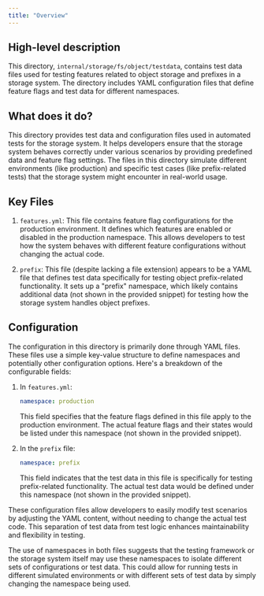 ```yaml
---
title: "Overview"
---
```


## High-level description
This directory, `internal/storage/fs/object/testdata`, contains test data files used for testing features related to object storage and prefixes in a storage system. The directory includes YAML configuration files that define feature flags and test data for different namespaces.

## What does it do?
This directory provides test data and configuration files used in automated tests for the storage system. It helps developers ensure that the storage system behaves correctly under various scenarios by providing predefined data and feature flag settings. The files in this directory simulate different environments (like production) and specific test cases (like prefix-related tests) that the storage system might encounter in real-world usage.

## Key Files

1. `features.yml`:
   This file contains feature flag configurations for the production environment. It defines which features are enabled or disabled in the production namespace. This allows developers to test how the system behaves with different feature configurations without changing the actual code.

2. `prefix`:
   This file (despite lacking a file extension) appears to be a YAML file that defines test data specifically for testing object prefix-related functionality. It sets up a "prefix" namespace, which likely contains additional data (not shown in the provided snippet) for testing how the storage system handles object prefixes.

## Configuration
The configuration in this directory is primarily done through YAML files. These files use a simple key-value structure to define namespaces and potentially other configuration options. Here's a breakdown of the configurable fields:

1. In `features.yml`:
   ```yaml
   namespace: production
   ```
   This field specifies that the feature flags defined in this file apply to the production environment. The actual feature flags and their states would be listed under this namespace (not shown in the provided snippet).

2. In the `prefix` file:
   ```yaml
   namespace: prefix
   ```
   This field indicates that the test data in this file is specifically for testing prefix-related functionality. The actual test data would be defined under this namespace (not shown in the provided snippet).

These configuration files allow developers to easily modify test scenarios by adjusting the YAML content, without needing to change the actual test code. This separation of test data from test logic enhances maintainability and flexibility in testing.

The use of namespaces in both files suggests that the testing framework or the storage system itself may use these namespaces to isolate different sets of configurations or test data. This could allow for running tests in different simulated environments or with different sets of test data by simply changing the namespace being used.